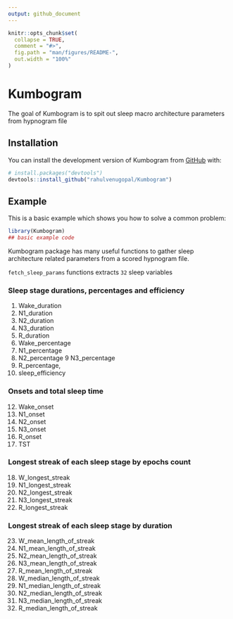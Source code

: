 ```yaml
---
output: github_document
---
```


<!-- README.md is generated from README.Rmd. Please edit that file -->

```r
knitr::opts_chunk$set(
  collapse = TRUE,
  comment = "#>",
  fig.path = "man/figures/README-",
  out.width = "100%"
)
```

# Kumbogram

<!-- badges: start -->
<!-- badges: end -->

The goal of Kumbogram is to spit out sleep macro architecture parameters from hypnogram file

## Installation

You can install the development version of Kumbogram from [GitHub](https://github.com/) with:

``` r
# install.packages("devtools")
devtools::install_github("rahulvenugopal/Kumbogram")
```

## Example

This is a basic example which shows you how to solve a common problem:

```r
library(Kumbogram)
## basic example code
```

Kumbogram package has many useful functions to gather sleep architecture related parameters from a scored hypnogram file.

`fetch_sleep_params` functions extracts `32` sleep variables

### Sleep stage durations, percentages and efficiency
1. Wake_duration
2. N1_duration
3. N2_duration
4. N3_duration
5. R_duration
6. Wake_percentage
7. N1_percentage
8. N2_percentage
9  N3_percentage
10. R_percentage,
11. sleep_efficiency

### Onsets and total sleep time
12. Wake_onset
13. N1_onset
14. N2_onset
15. N3_onset
16. R_onset
17. TST

### Longest streak of each sleep stage by epochs count
18. W_longest_streak
19. N1_longest_streak
20. N2_longest_streak
21. N3_longest_streak
22. R_longest_streak

### Longest streak of each sleep stage by duration
23. W_mean_length_of_streak
24. N1_mean_length_of_streak
25. N2_mean_length_of_streak
26. N3_mean_length_of_streak
27. R_mean_length_of_streak
28. W_median_length_of_streak
29. N1_median_length_of_streak
30. N2_median_length_of_streak
31. N3_median_length_of_streak
32. R_median_length_of_streak
